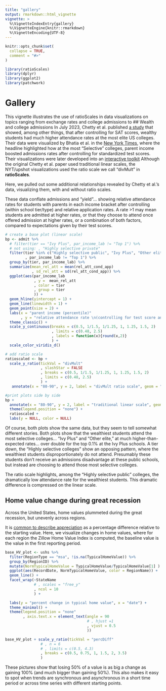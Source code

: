 ```yaml
---
title: "gallery"
output: rmarkdown::html_vignette
vignette: >
  %\VignetteIndexEntry{gallery}
  %\VignetteEngine{knitr::rmarkdown}
  %\VignetteEncoding{UTF-8}
---
```


```r
knitr::opts_chunk$set(
  collapse = TRUE,
  comment = "#>"
)
```

```r
library(ratioScales)
library(dplyr)
library(ggplot2)
library(patchwork)
```
# Gallery
This vignette illustrates the use of ratioScales in data visualizations on
topics ranging from exchange rates and college admissions to <!--everything else
-->
## Wealth and college admissions
<!-- I think this is the right basic idea, but the data series to visualize
could be smarter. Overall, we want something that gives a nice clear picture
with the ratioScales. Also, simpler story (relative relative relative stuff is
infuriating) would be better. Keep exploring. --> 
In July 2023, Chetty et al. published [a
study](https://opportunityinsights.org/wp-content/uploads/2023/07/CollegeAdmissions_Paper.pdf)
that showed, among other things, that after controlling for SAT scores, wealthy
students had much higher attendance rates at the most elite US colleges. Their
data were visualized by Bhatia et al. in the [New York
Times](https://www.nytimes.com/interactive/2023/07/24/upshot/ivy-league-elite-college-admissions.html),
where the headline highlighted how at the most "Selective" colleges, parent
income boosted admissions rates after controlling for standardized test scores.
Their visualizations were later developed into an [interactive
toolkit](https://www.nytimes.com/interactive/2023/09/11/upshot/college-income-lookup.html)
Although the original Chetty et al. paper used traditional linear scales, the
NYT/upshot visualizations used the ratio scale we call "divMult"  in
**ratioScales**.

Here, we pulled out some additional relationships revealed by Chetty et al.'s
data, visualizing them, with and without ratio scales.

These data conflate admissions and "yield"... showing relative attendance rates
for students with parents in each income bracket after controlling (within
school tier/type) and relative application rates. A rate >1 may mean students
are admitted at higher rates, or that they choose to attend once offered
admission at higher rates, or a combination of both factors, compared to
expectations given by their test scores.
```r
# create a base plot (linear scale)
bp <- admit %>%
  # filter(tier == "Ivy Plus", par_income_lab != "Top 1") %>%
  # not using: , "Highly selective private"
  filter(tier %in% c("Highly selective public", "Ivy Plus", "Other elite schools (public and private)")
         , par_income_lab != "Top 1") %>%
  group_by(tier, par_income_lab) %>% 
  summarize(mean_rel_att = mean(rel_att_cond_app)
            , sd_rel_att = sd(rel_att_cond_app)) %>% 
  ggplot(aes(par_income_lab
             , y =  mean_rel_att
             , color = tier
             , group = tier
             )) +
  geom_hline(yintercept = 1) +
  geom_line(linewidth = 1) +
  geom_point(size = 2) + 
  labs(x = "parent income (percentile)"
       , y = "relative attendance rate \n(controlling for test score and application rate)") +
  theme_classic() +
  scale_y_continuous(breaks = c(0.5, 1/1.5, 1/1.25, 1, 1.25, 1.5, 2)
                     , limits = c(0.48, 2.5)
                     , labels = function(x){round(x,2)}
                     ) +
  scale_color_viridis_d()

# add ratio scale
ratioscaled <- bp +
  scale_y_ratio(tickVal = "divMult"
                , slashStar = FALSE
                , breaks = c(0.5, 1/1.5, 1/1.25, 1, 1.25, 1.5, 2)
                , limits = c(0.48, 2.5)
                ) +
   annotate(x = "80-90", y = 2, label = "divMult ratio scale", geom = "text") 

#print plots side by side
bp + 
  annotate(x = "80-90", y = 2, label = "traditional linear scale", geom = "text") +
  theme(legend.position = "none") + 
  ratioscaled +
  labs(y = NULL, color = NULL)

```

Of course, both plots show the same data, but they seem to tell somewhat
different stories. Both plots show that the wealthiest students attend the most
selective colleges... "Ivy Plus" and "Other elite," at much higher-than-expected
rates... over double for the top 0.1% at the Ivy Plus schools. A tier down, the
"Highly selective colleges" show an opposing pattern, where the wealthiest
students disproportionately do not attend. Presumably these students don't
receive an admissions disadvantage at these public schools, but instead are
choosing to attend those most selective colleges.

The ratio scale highlights, among the "Highly selective public" colleges, the
dramatically low attendance rate for the wealthiest students. This dramatic
difference is compressed on the linear scale.

## Home value change during great recession

Across the United States, home values plummeted during the great recession, but 
unevenly across regions. 

It is [common to describe
appreciation](https://www.investopedia.com/terms/a/appreciation.asp) as a
percentage difference relative to the starting value. Here, we visualize changes
in home values, where for each region the Zillow Home Value Index <!-- does this
need a trademark or something? --> is computed, the baseline value is the value
in the first reporting period.

```r

base_HV_plot <- ushs %>% 
  filter(RegionType == "msa", !is.na(TypicalHomeValue)) %>% 
  group_by(RegionID) %>% 
  mutate(NormTypicalHomeValue = TypicalHomeValue/TypicalHomeValue[1] ) %>% 
  ggplot(aes(RecordDate, NormTypicalHomeValue, color = RegionName)) +
  geom_line() + 
  facet_wrap(~StateName
             # , scales = "free_y"
             , ncol = 10
             ) +

  labs(y = "percent change in typical home value", x = "date") +
  theme_minimal() + 
  theme(legend.position = "none"
        , axis.text.x = element_text(angle = 90
                                     # , hjust =1
                                     , vjust = 0.5
                                     )) 

base_HV_plot + scale_y_ratio(tickVal = "percDiff"
                # , n = 6
                # , limits = c(0.5, 4.3)
                , breaks = c(0.5, 0.75, 1, 1.5, 2, 3.5)
                ) 

```

These pictures show that losing 50% of a value is as big a change as gaining
100% (and much bigger than gaining 50%). This also makes it easy to spot when
trends are synchronous and asynchronous in a short time period or across time
series with different starting points.


